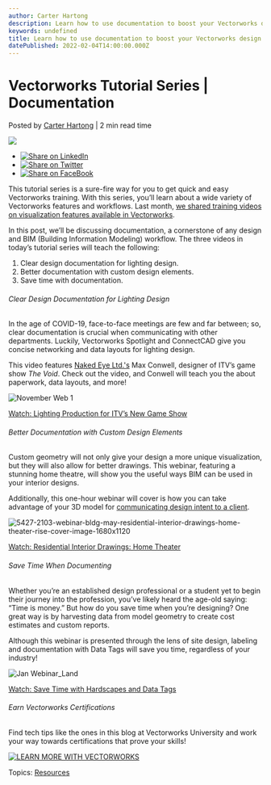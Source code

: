 ```yaml
---
author: Carter Hartong
description: Learn how to use documentation to boost your Vectorworks design workflow.
keywords: undefined
title: Learn how to use documentation to boost your Vectorworks design workflow. 
datePublished: 2022-02-04T14:00:00.000Z
---
```

  

# Vectorworks Tutorial Series | Documentation

 Posted by [Carter Hartong](https://blog.vectorworks.net/author/carter-hartong) | 2 min read time 

![](https://blog.vectorworks.net/hubfs/Blog%20Images/211111_November%20Webinars/November%20Web%201.jpg) 

* [![Share on LinkedIn](https://2659751.fs1.hubspotusercontent-na1.net/hubfs/2659751/michaelDemo/share-LI.png)](http://www.linkedin.com/shareArticle?mini=true&url=https%3A%2F%2Fblog.vectorworks.net%2Ftutorial-series-documentation)
* [![Share on Twitter](https://2659751.fs1.hubspotusercontent-na1.net/hubfs/2659751/michaelDemo/share-TW.png)](https://www.twitter.com/share?text=Vectorworks%20Tutorial%20Series%20|%20Documentation&url=https%3A%2F%2Fblog.vectorworks.net%2Ftutorial-series-documentation&via=PMGTweets)
* [![Share on FaceBook](https://2659751.fs1.hubspotusercontent-na1.net/hubfs/2659751/michaelDemo/share-FB.png)](https://www.facebook.com/sharer/sharer.php?u=https%3A%2F%2Fblog.vectorworks.net%2Ftutorial-series-documentation)

This tutorial series is a sure-fire way for you to get quick and easy Vectorworks training. With this series, you’ll learn about a wide variety of Vectorworks features and workflows. Last month, [we shared training videos on visualization features available in Vectorworks](../../../net/vectorworks/blog/vectorworks-tutorial-series-visualization.html).

In this post, we’ll be discussing documentation, a cornerstone of any design and BIM (Building Information Modeling) workflow. The three videos in today’s tutorial series will teach the following: 
1. Clear design documentation for lighting design.
2. Better documentation with custom design elements.
3. Save time with documentation.

###### Clear Design Documentation for Lighting Design 

In the age of COVID-19, face-to-face meetings are few and far between; so, clear documentation is crucial when communicating with other departments. Luckily, Vectorworks Spotlight and ConnectCAD give you concise networking and data layouts for lighting design.

This video features [Naked Eye Ltd.'s](https://www.nakedeyelighting.com/) Max Conwell, designer of ITV’s game show _The Void_. Check out the video, and Conwell will teach you the about paperwork, data layouts, and more!

![November Web 1](https://blog.vectorworks.net/hs-fs/hubfs/Blog%20Images/211111_November%20Webinars/November%20Web%201.jpg?width=1440&name=November%20Web%201.jpg)

[Watch: Lighting Production for ITV’s New Game Show](https://university.vectorworks.net/course/view.php?id=1933)

###### Better Documentation with Custom Design Elements

Custom geometry will not only give your design a more unique visualization, but they will also allow for better drawings. This webinar, featuring a stunning home theatre, will show you the useful ways BIM can be used in your interior designs.

Additionally, this one-hour webinar will cover is how you can take advantage of your 3D model for [communicating design intent to a client](../../../net/vectorworks/blog/communicate-inspiration-interiors-vectorworks.html).

![5427-2103-webinar-bldg-may-residential-interior-drawings-home-theater-rise-cover-image-1680x1120](https://blog.vectorworks.net/hs-fs/hubfs/Blog%20Images/210506_May%20Webinars/5427-2103-webinar-bldg-may-residential-interior-drawings-home-theater-rise-cover-image-1680x1120.png?width=1440&name=5427-2103-webinar-bldg-may-residential-interior-drawings-home-theater-rise-cover-image-1680x1120.png)

[Watch: Residential Interior Drawings: Home Theater](https://university.vectorworks.net/course/view.php?id=871)

###### Save Time When Documenting

Whether you’re an established design professional or a student yet to begin their journey into the profession, you’ve likely heard the age-old saying: “Time is money.” But how do you save time when you’re designing? One great way is by harvesting data from model geometry to create cost estimates and custom reports.

Although this webinar is presented through the lens of site design, labeling and documentation with Data Tags will save you time, regardless of your industry!

![Jan Webinar_Land](https://blog.vectorworks.net/hs-fs/hubfs/Blog%20Images/220119_Jan%20Webinar/Jan%20Webinar_Land.jpg?width=1440&name=Jan%20Webinar_Land.jpg)

[Watch: Save Time with Hardscapes and Data Tags](https://university.vectorworks.net/course/view.php?id=2004)

###### Earn Vectorworks Certifications

Find tech tips like the ones in this blog at Vectorworks University and work your way towards certifications that prove your skills!

[![LEARN MORE WITH VECTORWORKS](https://no-cache.hubspot.com/cta/default/3018241/67051097-b961-4697-82bb-1c10f388352a.png)](https://cta-redirect.hubspot.com/cta/redirect/3018241/67051097-b961-4697-82bb-1c10f388352a) 

 Topics: [Resources](https://blog.vectorworks.net/topic/resources) 

  